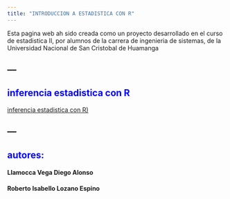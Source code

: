 ```yaml
---
title: "INTRODUCCION A ESTADISTICA CON R"
---
```


Esta pagina web ah sido creada como un proyecto desarrollado en el curso de estadistica II, por alumnos de la carrera de ingenieria de sistemas, de la Universidad Nacional de San Cristobal de Huamanga

---
---

## <span style="color:blue">inferencia estadistica con R </span>
[inferencia estadistica con R)](https://natsualonso.github.io/about.html)

---
---

## <span style="color:blue">autores:</span>
#### Llamocca Vega Diego Alonso
#### Roberto Isabello Lozano Espino
